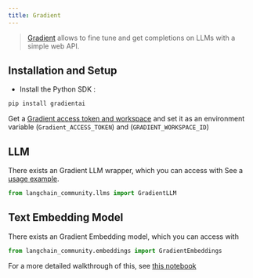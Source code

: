 ```yaml
---
title: Gradient
---
```


>[Gradient](https://gradient.ai/) allows to fine tune and get completions on LLMs with a simple web API.

## Installation and Setup
- Install the Python SDK :
```bash
pip install gradientai
```
Get a [Gradient access token and workspace](https://gradient.ai/) and set it as an environment variable (`Gradient_ACCESS_TOKEN`) and (`GRADIENT_WORKSPACE_ID`)

## LLM

There exists an Gradient LLM wrapper, which you can access with
See a [usage example](/oss/integrations/llms/gradient).

```python
from langchain_community.llms import GradientLLM
```

## Text Embedding Model

There exists an Gradient Embedding model, which you can access with
```python
from langchain_community.embeddings import GradientEmbeddings
```
For a more detailed walkthrough of this, see [this notebook](/oss/integrations/text_embedding/gradient)
